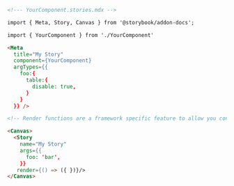```md
<!--- YourComponent.stories.mdx -->

import { Meta, Story, Canvas } from '@storybook/addon-docs';

import { YourComponent } from './YourComponent'

<Meta 
  title="My Story"
  component={YourComponent} 
  argTypes={{
    foo:{
      table:{
        disable: true,
      }
    }
  }} />

<!-- Render functions are a framework specific feature to allow you control on how the component renders -->

<Canvas>
  <Story 
    name="My Story"
    args={{ 
      foo: 'bar',
    }}
   render={() => ({ })}/>
</Canvas>
```
